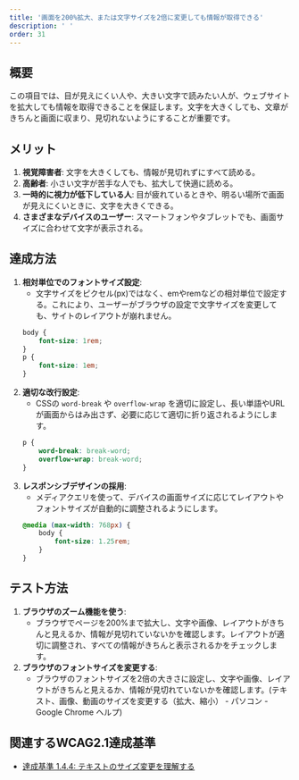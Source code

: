 ```yaml
---
title: '画面を200%拡大、または文字サイズを2倍に変更しても情報が取得できる'
description: ' '
order: 31
---
```


## 概要
この項目では、目が見えにくい人や、大きい文字で読みたい人が、ウェブサイトを拡大しても情報を取得できることを保証します。文字を大きくしても、文章がきちんと画面に収まり、見切れないようにすることが重要です。

## メリット
1. **視覚障害者**: 文字を大きくしても、情報が見切れずにすべて読める。
2. **高齢者**: 小さい文字が苦手な人でも、拡大して快適に読める。
3. **一時的に視力が低下している人**: 目が疲れているときや、明るい場所で画面が見えにくいときに、文字を大きくできる。
4. **さまざまなデバイスのユーザー**: スマートフォンやタブレットでも、画面サイズに合わせて文字が表示される。

## 達成方法
1. **相対単位でのフォントサイズ設定**:
    - 文字サイズをピクセル(px)ではなく、emやremなどの相対単位で設定する。これにより、ユーザーがブラウザの設定で文字サイズを変更しても、サイトのレイアウトが崩れません。
    ```css
    body {
        font-size: 1rem;
    }
    p {
        font-size: 1em;
    }
    ```
2. **適切な改行設定**:
    - CSSの `word-break` や `overflow-wrap` を適切に設定し、長い単語やURLが画面からはみ出さず、必要に応じて適切に折り返されるようにします。
    ```css
    p {
        word-break: break-word;
        overflow-wrap: break-word;
    }
    ```
3. **レスポンシブデザインの採用**:
    - メディアクエリを使って、デバイスの画面サイズに応じてレイアウトやフォントサイズが自動的に調整されるようにします。
    ```css
    @media (max-width: 768px) {
        body {
            font-size: 1.25rem;
        }
    }
    ```

## テスト方法
1. **ブラウザのズーム機能を使う**:
    - ブラウザでページを200%まで拡大し、文字や画像、レイアウトがきちんと見えるか、情報が見切れていないかを確認します。レイアウトが適切に調整され、すべての情報がきちんと表示されるかをチェックします。
1. **ブラウザのフォントサイズを変更する**:
    - ブラウザのフォントサイズを2倍の大きさに設定し、文字や画像、レイアウトがきちんと見えるか、情報が見切れていないかを確認します。(テキスト、画像、動画のサイズを変更する（拡大、縮小） - パソコン - Google Chrome ヘルプ)

## 関連するWCAG2.1達成基準
- [達成基準 1.4.4: テキストのサイズ変更を理解する](https://waic.jp/translations/WCAG21/Understanding/resize-text.html)
